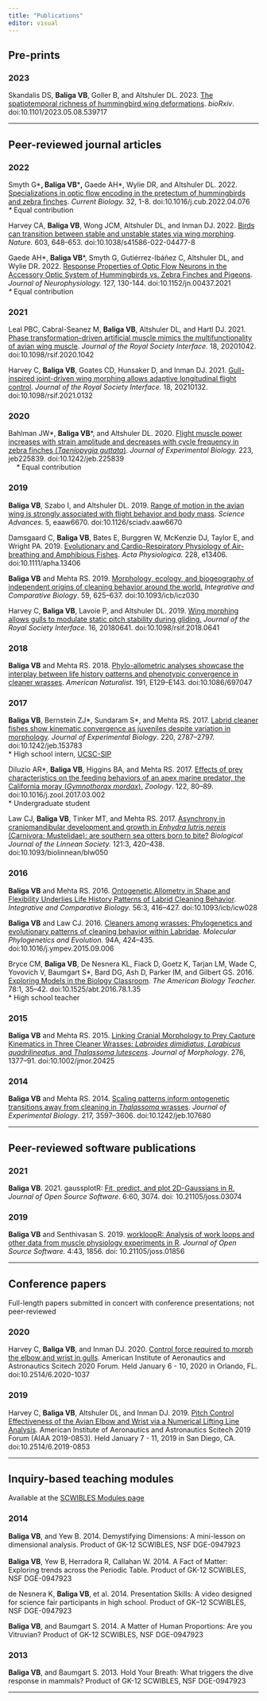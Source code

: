 ```yaml
---
title: "Publications"
editor: visual
---
```


## Pre-prints

### 2023

Skandalis DS, **Baliga VB**, Goller B, and Altshuler DL. 2023. [The
spatiotemporal richness of hummingbird wing
deformations](https://doi.org/10.1101/2023.05.08.539717). *bioRxiv*.
doi:10.1101/2023.05.08.539717

--------------------------------------------------------------------------------

## Peer-reviewed journal articles

### 2022

Smyth G\***, Baliga VB**\***,** Gaede AH\*, Wylie DR, and Altshuler DL. 2022.
[Specializations in optic flow encoding in the pretectum of hummingbirds and
zebra finches](https://doi.org/10.1016/j.cub.2022.04.076). *Current Biology.*
32, 1-8. doi:10.1016/j.cub.2022.04.076*\
\** Equal contribution

Harvey CA, **Baliga VB**, Wong JCM, Altshuler DL, and Inman DJ. 2022. [Birds can
transition between stable and unstable states via wing
morphing](https://doi.org/10.1038/s41586-022-04477-8). *Nature.* 603, 648--653.
doi:10.1038/s41586-022-04477-8

Gaede AH\*, **Baliga VB**\*, Smyth G, Gutiérrez-Ibáñez C, Altshuler DL, and
Wylie DR. 2022. [Response Properties of Optic Flow Neurons in the Accessory
Optic System of Hummingbirds vs. Zebra Finches and
Pigeons](https://doi.org/10.1152/jn.00437.2021). *Journal of Neurophysiology.*
127, 130-144. doi:10.1152/jn.00437.2021\
*\** Equal contribution

### 2021

Leal PBC, Cabral-Seanez M, **Baliga VB**, Altshuler DL, and Hartl DJ. 2021.
[Phase transformation-driven artificial muscle mimics the multifunctionality of
avian wing muscle](https://doi.org/10.1098/rsif.2020.1042). *Journal of the
Royal Society Interface.* 18, 20201042. doi:10.1098/rsif.2020.1042

Harvey C, **Baliga VB**, Goates CD, Hunsaker D, and Inman DJ. 2021.
[Gull-inspired joint-driven wing morphing allows adaptive longitudinal flight
control](https://doi.org/10.1098/rsif.2021.0132). *Journal of the Royal Society
Interface.* 18, 20210132. doi:10.1098/rsif.2021.0132

### 2020

Bahlman JW\*, **Baliga VB**\*, and Altshuler DL. 2020. [Flight muscle power
increases with strain amplitude and decreases with cycle frequency in zebra
finches (*Taeniopygia guttata*)](https://dx.doi.org/10.1242/jeb.225839).
*Journal of Experimental Biology.* 223*,* jeb225839. doi:10.1242/jeb.225839*\
    \** Equal contribution

### 2019

**Baliga VB**, Szabo I, and Altshuler DL. 2019. [Range of motion in the avian
wing is strongly associated with flight behavior and body
mass](https://doi.org/10.1126/sciadv.aaw6670). *Science Advances.* 5, eaaw6670.
doi:10.1126/sciadv.aaw6670

Damsgaard C, **Baliga VB**, Bates E, Burggren W, McKenzie DJ, Taylor E, and
Wright PA. 2019. [Evolutionary and Cardio-Respiratory Physiology of
Air-breathing and Amphibious Fishes](https://doi.org/10.1111/apha.13406). *Acta
Physiologica.* 228, e13406. doi:10.1111/apha.13406

**Baliga VB** and Mehta RS. 2019. [Morphology, ecology, and biogeography of
independent origins of cleaning behavior around the
world.](https://doi.org/10.1093/icb/icz030) *Integrative and Comparative
Biology*. 59, 625--637. doi:10.1093/icb/icz030

Harvey C, **Baliga VB**, Lavoie P, and Altshuler DL. 2019. [Wing morphing allows
gulls to modulate static pitch stability during
gliding.](http://dx.doi.org/10.1098/rsif.2018.0641) *Journal of the Royal
Society Interface*. 16, 20180641. doi:10.1098/rsif.2018.0641

### 2018

**Baliga VB** and Mehta RS. 2018. [Phylo-allometric analyses showcase the
interplay between life history patterns and phenotypic convergence in cleaner
wrasses](https://doi.org/10.1086/697047). *American Naturalist.* 191,
E129--E143. doi:10.1086/697047

### 2017

**Baliga VB**, Bernstein ZJ\*, Sundaram S\*, and Mehta RS. 2017. [Labrid cleaner
fishes show kinematic convergence as juveniles despite variation in
morphology](http://dx.doi.org/10.1242/jeb.153783). *Journal of Experimental
Biology*. 220, 2787--2797. doi:10.1242/jeb.153783\
\* High school intern, [UCSC-SIP](http://ucsc-sip.org/)

Diluzio AR\*, **Baliga VB**, Higgins BA, and Mehta RS. 2017. [Effects of prey
characteristics on the feeding behaviors of an apex marine predator, the
California moray (*Gymnothorax
mordax*).](http://dx.doi.org/10.1016/j.zool.2017.03.002) *Zoology*. 122, 80--89.
doi:10.1016/j.zool.2017.03.002\
\* Undergraduate student

Law CJ, **Baliga VB**, Tinker MT, and Mehta RS. 2017. [Asynchrony in
craniomandibular development and growth in *Enhydra lutris nereis* (Carnivora:
Mustelidae): are southern sea otters born to
bite?](http://dx.doi.org/10.1093/biolinnean/blw050) *Biological Journal of the
Linnean Society.* 121:3, 420--438. doi:10.1093/biolinnean/blw050

### 2016

**Baliga VB** and Mehta RS. 2016. [Ontogenetic Allometry in Shape and
Flexibility Underlies Life History Patterns of Labrid Cleaning
Behavior](http://dx.doi.org/10.1093/icb/icw028). *Integrative and Comparative
Biology*. 56:3, 416--427. doi:10.1093/icb/icw028

**Baliga VB** and Law CJ. 2016. [Cleaners among wrasses: Phylogenetics and
evolutionary patterns of cleaning behavior within
Labridae](http://dx.doi.org/10.1016/j.ympev.2015.09.006). *Molecular
Phylogenetics and Evolution.* 94A, 424--435. doi:10.1016/j.ympev.2015.09.006

Bryce CM, **Baliga VB**, De Nesnera KL, Fiack D, Goetz K, Tarjan LM, Wade C,
Yovovich V, Baumgart S\*, Bard DG, Ash D, Parker IM, and Gilbert GS. 2016*.*
[Exploring Models in the Biology
Classroom](http://dx.doi.org/10.1525/abt.2016.78.1.35). *The American Biology
Teacher.* 78:1, 35--42. doi:10.1525/abt.2016.78.1.35\
\* High school teacher

### 2015

**Baliga VB** and Mehta RS. 2015. [Linking Cranial Morphology to Prey Capture
Kinematics in Three Cleaner Wrasses: *Labroides dimidiatus*, *Larabicus
quadrilineatus*, and *Thalassoma
lutescens*](http://dx.doi.org/10.1002/jmor.20425). *Journal of Morphology*. 276,
1377--91. doi:10.1002/jmor.20425

### 2014

**Baliga VB** and Mehta RS. 2014. [Scaling patterns inform ontogenetic
transitions away from cleaning in *Thalassoma*
wrasses](http://dx.doi.org/10.1242/jeb.107680). *Journal of Experimental
Biology*. 217, 3597--3606. doi:10.1242/jeb.107680

--------------------------------------------------------------------------------

## Peer-reviewed software publications

### 2021

**Baliga VB**. 2021. gaussplotR: [Fit, predict, and plot 2D-Gaussians in
R.](https://doi.org/10.21105/joss.03074) *Journal of Open Source Software*.
6:60, 3074. doi: 10.21105/joss.03074

### 2019

**Baliga VB** and Senthivasan S. 2019. [workloopR: Analysis of work loops and
other data from muscle physiology experiments in
R](https://doi.org/10.21105/joss.01856). *Journal of Open Source Software.*
4:43, 1856. doi: 10.21105/joss.01856

--------------------------------------------------------------------------------

## Conference papers

Full-length papers submitted in concert with conference presentations; not
peer-reviewed

### 2020

Harvey C, **Baliga VB**, and Inman DJ. 2020. [Control force required to morph
the elbow and wrist in gulls](https://dx.doi.org/10.2514/6.2020-1037). American
Institute of Aeronautics and Astronautics Scitech 2020 Forum. Held January 6 -
10, 2020 in Orlando, FL. doi:10.2514/6.2020-1037

### 2019

Harvey C, **Baliga VB**, Altshuler DL, and Inman DJ. 2019. [Pitch Control
Effectiveness of the Avian Elbow and Wrist via a Numerical Lifting Line
Analysis](https://doi.org/10.2514/6.2019-0853). American Institute of
Aeronautics and Astronautics Scitech 2019 Forum (AIAA 2019-0853). Held January
7 - 11, 2019 in San Diego, CA. doi:10.2514/6.2019-0853

--------------------------------------------------------------------------------

## Inquiry-based teaching modules

Available at the [SCWIBLES Modules
page](http://scwibles.ucsc.edu/SCWIBLESModules.html)

### 2014

**Baliga VB**, and Yew B. 2014. Demystifying Dimensions: A mini-lesson on
dimensional analysis. Product of GK-12 SCWIBLES, NSF DGE-0947923\
\
**Baliga VB**, Yew B, Herradora R, Callahan W. 2014. A Fact of Matter: Exploring
trends across the Periodic Table. Product of GK-12 SCWIBLES, NSF DGE-0947923

de Nesnera K, **Baliga VB**, et al. 2014. Presentation Skills: A video designed
for science fair participants in high school. Product of GK--12 SCWIBLES, NSF
DGE-0947923

**Baliga VB**, and Baumgart S. 2014. A Matter of Human Proportions: Are you
Vitruvian? Product of GK-12 SCWIBLES, NSF DGE-0947923

### 2013

**Baliga VB**, and Baumgart S. 2013. Hold Your Breath: What triggers the dive
response in mammals? Product of GK-12 SCWIBLES, NSF DGE-0947923

--------------------------------------------------------------------------------
